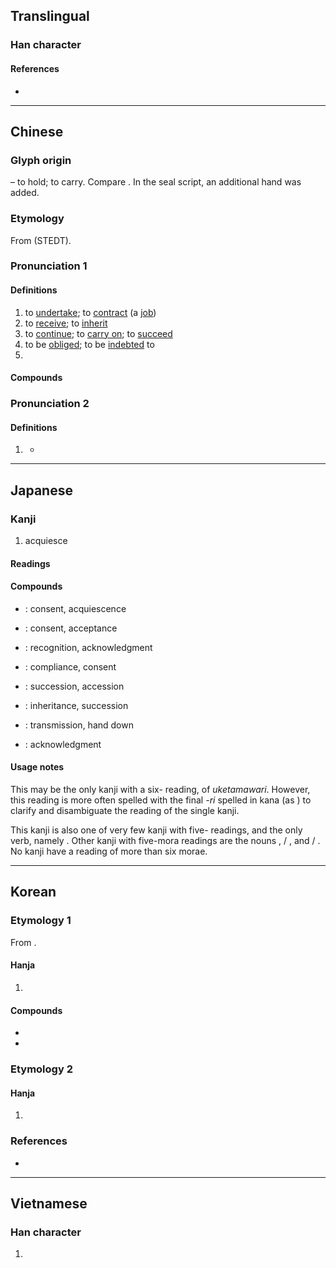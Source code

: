 {{character info}}
==Translingual==
{{stroke order|strokes=8}}

===Han character===
{{Han char|rn=64|rad=手|as=04|sn=8|four=17232|canj=NNQO|ids=⿲㇇⿻了三⿺乀丿(GJKV),⿲㇇⿻了三⿱丿乀(HT)}}

====References====
* {{Han ref|kx=0419.190|dkj=11852|dj=0766.110|hdz=10054.030|uh=627F|ud=25215|bh=A9D3|bd=43475}}

----

==Chinese==
{{zh-forms|alt=丞}}

===Glyph origin===
{{Han etym}}
{{Han compound|卩|廾|ls=ic|t1=kneeling person|t2=both hands}} – to hold; to carry. Compare {{zh-l|*丞}}. In the seal script, an additional hand {{zh-l|*手}} was added.

===Etymology===
From {{inh|zh|sit-pro|*s-tjaŋ||upper part; rise; raise}} (STEDT).

===Pronunciation 1===
{{zh-pron
|m=chéng
|m-s=cen2
|c=sing4
|c-t=
|g=siin4/ciin2
|h=pfs=sṳ̀n;gd=sen2
|j=ceng1
|mb=chěng
|md=sìng
|mn=sîn/sêng
|mn_note=sîn - vernacular; sêng - literary
|mn-t=sing5/sêng5
|mn-t_note=sing5 - vernacular; sêng5 - literary
|w=3zen
|x=chen2
|mc=y
|oc=y
|cat=v,pn
}}

====Definitions====
{{zh-hanzi}}

# to [[undertake]]; to [[contract]] (a [[job]])
# to [[receive]]; to [[inherit]]
# to [[continue]]; to [[carry on]]; to [[succeed]]
# to be [[obliged]]; to be [[indebted]] to
# {{surname|zh}}

====Compounds====
{{zh-der|承辦|承包|承保|承擔|承當|承付|承管|承歡|承繼|承建|承教|承接|承攬|承蒙|承諾|承盤|承前啟後|承情|承認|承上啟下|承受|承順|承托|承望|承襲|承先啟後|承想|承修|承續|承印|承迎|承應|承允|承運|承載|承造|承做|承製|承重|承重孫|承轉|繼承|先意承旨|多承|坦承|一力承當|共同繼承|代位繼承|仰承|奉天承運|不承望|奉令承教|一脈相承|勞承|嗣承|一手承運|待承|國家承認|平均繼承|師承|傳承|屈意奉承|慷慨擔承|子承父業|四海承風|供承|嫡孫承重|奉承|奉承話|先意承志|允承|承宣|稟承|承籍|承讓|望風承旨|承露|承顏|承購|承平|承祧|承風希旨|承顏候色|承差|承恩門|承睫|應天承運|承直|承旨|承銷|承購權|承任|承重牆|承歡膝下|承寵|承奉|承諾值|承基|空氣軸承|承頭|承意|承攬契約|承值|承當不起|祗承|承顏接辭|承恩|擲級承矛|破承|破承題|承問|承歡獻媚|承題|看承|相承|直承|承務|承包商|承塵|概括承受|承順逢迎|應承|承乏|承審員|承租|秉承|承銷商|承顏順旨|拒絕承付|承兌|欽承|承行|承霤|承起|承翼|滿口應承|招承|承領|擔承|承嗣|承蜩|承局|誰承望|經承|趨承|迎意承旨|辱承華翰|繼承法|繼承權|貫魚承寵|總承|紹承|起承轉合|逢低承接|軸承|被繼承人|阿諛奉承|繼承人|菽水承歡}}

===Pronunciation 2===
{{zh-pron
|m=zhěng
|c=cing2
|dial=n
|cat=
}}

====Definitions====
{{zh-hanzi}}

# {{zh-obsolete}} {{zh-alt-form|拯}}
#* {{zh-x|見 一 丈夫 游 之，以為 有 苦 而 欲 死 者 也。使 弟子 並 流 而 承{zhěng} 之。||CL|ref=Liezi}}

----

==Japanese==

===Kanji===
{{ja-kanji|grade=5|rs=手04}}

# acquiesce

====Readings====
{{ja-readings
|goon=じょう<じよう
|kanon=しょう<しよう
|kun=うけたまわ-る<うけたまは-る, うけたまわり-<うけたまはり-, うけたまわ-り<うけたまは-り, う-ける, ささ-げる, とど-める, たす-ける, こ-らす, つい-で, すく-う<すく-ふ
|nanori=うけ, こと, すけ, つぎ, つぐ, よし
}}

====Compounds====
{{der-top|Compounds}}
* {{ja-r|承諾|しょうだく}}: consent, acquiescence
* {{ja-r|承知|しょうち}}: consent, acceptance
* {{ja-r|承認|しょうにん}}: recognition, acknowledgment
* {{ja-r|承服|しょうふく}}: compliance, consent
* {{ja-r|承継|しょうけい}}: succession, accession
* {{ja-r|継承|けいしょう}}: inheritance, succession
* {{ja-r|伝承|でんしょう}}: transmission, hand down
* {{ja-r|了承|りょうしょう}}: acknowledgment
{{der-bottom}}

====Usage notes====
This may be the only kanji with a six-{{l|en|mora}} reading, of ''uketamawari''. However, this reading is more often spelled with the final ''-ri'' spelled in kana (as {{m|ja|承り}}) to clarify and disambiguate the reading of the single kanji.

This kanji is also one of very few kanji with five-{{l|en|mora}} readings, and the only verb, namely {{m|ja|承る|tr=uketamawaru|pos=with the kanji comprising the five-mora ''uketamawa-'' part}}. Other kanji with five-mora readings are the nouns {{m|ja|志|tr=kokorozashi}}, {{m|ja|詔}} / {{m|ja|勅|tr=mikotonori}}, and {{m|ja|宰}} / {{m|ja|司|tr=mikotomochi}}. No kanji have a reading of more than six morae.

----

==Korean==

===Etymology 1===
From {{der|ko|ltc|-}} {{ltc-l|承|id=1}}.

====Hanja====
{{ko-hanja|잇다|이을|승}}

# {{hanja form of|승|[[inherit]]}}

====Compounds====
* {{ko-l|계승|[[inheritance]]|繼承}}
* {{ko-l|승낙|[[consent]], [[assent]], [[agreement]], [[acceptation]]|承諾}}

===Etymology 2===

====Hanja====
{{ko-hanja|건지다|건질|증}}

# {{lb|ko|obsolete}} {{alt form|ko|拯||{{hanja form of|증|[[help]]}}}}

===References===
* {{R:hanjadoc|3858}}

----

==Vietnamese==

===Han character===
{{vi-readings|reading=thừa|rs=手04}}

# {{rfdef|vi|sort=手04}}